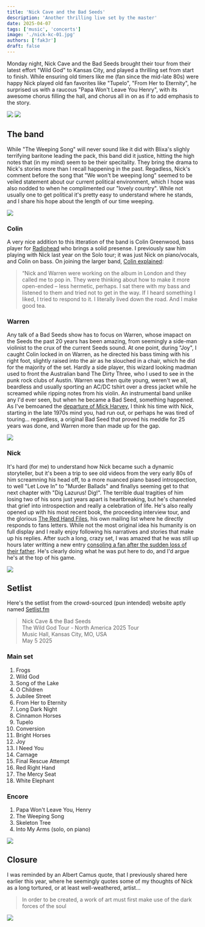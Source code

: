 ```yaml
---
title: 'Nick Cave and the Bad Seeds'
description: 'Another thrilling live set by the master'
date: 2025-04-07
tags: ['music', 'concerts']
image: './nick-kc-01.jpg'
authors: ['fak3r']
draft: false
---
```


Monday night, Nick Cave and the Bad Seeds brought their tour from their latest effort "Wild God" to Kansas City, and played a thrilling set from start to finish. While ensuring old timers like me (fan since the mid-late 80s) were happy Nick played old fan favorites like "Tupelo", "From Her to Eternity", he surprised us with a raucous "Papa Won't Leave You Henry", with its awesome chorus filling the hall, and chorus all in on as if to add emphasis to the story.

![](nick-kc-05.jpg) ![](nick-kc-06.jpg)

## The band

While "The Weeping Song" will never sound like it did with Blixa's slighly terrifying baritone leading the pack, this band did it justice, hitting the high notes that (in my mind) seem to be their specitality. They bring the drama to Nick's stories more than I recall happening in the past. Regadless, Nick's comment before the song that "We won't be weeping long" seemed to be veiled statement about our current political environment, which I hope was also nodded to when he complimented our "lovely country". While not usually one to get political it's pretty easy to understand where he stands, and I share his hope about the length of our time weeping.

![](nick-kc-03.jpg)

### Colin

A very nice addition to this itteration of the band is Colin Greenwood, bass player for [Radiohead](https://www.radiohead.com/) who brings a solid presense. I previously saw him playing with Nick last year on the Solo tour; it was just Nick on piano/vocals, and Colin on bass. On joining the larger band, [Colin explained](https://www.mojo4music.com/articles/stories/colin-greenwood-nick-cave/):

> “Nick and Warren were working on the album in London and they called me to pop in. They were thinking about how to make it more open-ended – less hermetic, perhaps. I sat there with my bass and listened to them and tried not to get in the way. If I heard something I liked, I tried to respond to it. I literally lived down the road. And I make good tea.

### Warren

Any talk of a Bad Seeds show has to focus on Warren, whose imapact on the Seeds the past 20 years has been amazing, from seemingly a side-man violinist to the crux of the current Seeds sound. At one point, during "Joy", I caught Colin locked in on Warren, as he directed his bass timing with his right foot, slightly raised into the air as he slouched in a chair, which he did for the majority of the set. Hardly a side player, this wizard looking madman used to front the Australian band The Dirty Three, who I used to see in the punk rock clubs of Austin. Warren was then quite young, weren't we all, beardless and usually sporting an AC/DC tshirt over a dress jacket while he screamed while ripping notes from his violin. An instrumental band unlike any I'd ever seen, but when he became a Bad Seed, something happened. As I've bemoaned the [departure of Mick Harvey](https://fak3r.com/2009/01/25/mick-harvey-quits-the-bad-seeds/), I think his time with Nick, starting in the late 1970s mind you, had run out, or perhaps he was tired of touring... regardless, a original Bad Seed that proved his meddle for 25 years was done, and Warren more than made up for the gap.

![](nick-kc-02.jpg)

### Nick

It's hard (for me) to understand how Nick became such a dynamic storyteller, but it's been a trip to see old videos from the very early 80s of him screamning his head off, to a more nuanced piano based introspection, to well "Let Love In" to "Murder Ballads" and finallys seeming get to that next chapter with "Dig Lazurus! Dig!". The terrible dual tragities of him losing two of his sons just years apart is heartbreaking, but he's channeled that grief into introspection and really a celebration of life. He's also really opened up with his most recent book, the proceeding interview tour, and the glorious [The Red Hand Files](https://www.theredhandfiles.com/), his own mailing list where he directly responds to fans letters. While not the most original idea his humanity is on full display and I really enjoy following his narratives and stories that make up his replies. After such a long, crazy set, I was amazed that he was still up hours later writting a new entry [consoling a fan after the sudden loss of their father](https://www.theredhandfiles.com/sudden-death-apologise-spiritual-intuition/). He's clearly doing what he was put here to do, and I'd argue he's at the top of his game.

![](nick-kc-04.jpg)

## Setlist

Here's the setlist from the crowd-sourced (pun intended) website aptly named [Setlist.fm](https://www.setlist.fm/setlist/nick-cave-and-the-bad-seeds/2025/music-hall-kansas-city-mo-33526cbd.html)

> Nick Cave & the Bad Seeds <br />
> The Wild God Tour - North America 2025 Tour <br />
> Music Hall, Kansas City, MO, USA <br />
> May 5 2025

### Main set

1. Frogs
1. Wild God
1. Song of the Lake
1. O Children
1. Jubilee Street
1. From Her to Eternity
1. Long Dark Night
1. Cinnamon Horses
1. Tupelo
1. Conversion
1. Bright Horses
1. Joy
1. I Need You
1. Carnage
1. Final Rescue Attempt
1. Red Right Hand
1. The Mercy Seat
1. White Elephant

### Encore

1. Papa Won't Leave You, Henry
1. The Weeping Song
1. Skeleton Tree
1. Into My Arms (solo, on piano)

![](nick-kc-08.jpg)

## Closure

I was reminded by an Albert Camus quote, that I previously shared here earlier this year, where he seemingly quotes some of my thoughts of Nick as a long tortured, or at least well-weathered, artist...

> In order to be created, a work of art must first make use of the dark forces of the soul

![](nick-kc-07.jpg)
